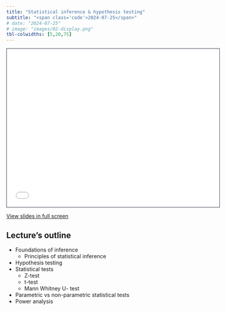 ```yaml
---
title: "Statistical inference & hypothesis testing"
subtitle: "<span class='code'>2024-07-25</span>"
# date: "2024-07-25"
# image: "images/02-display.png"
tbl-colwidths: [5,20,75]
---
```


<!-- 1/2 DIAPOSITIVA STD (16:9) --> 
<!-- ```{=html} -->
<!-- <iframe class="slide-deck" src="../lectures_slides/00_placeholder_pres.pdf" height="420" width="747" style="border: 1px solid #2e3846;"></iframe> -->
<!-- ``` -->

<!-- 2/2 DIAPOSITIVA STD (4:3) -->
```{=html}
<iframe class="slide-deck" src="../lectures_slides/00_placeholder_pres.pdf" height="418" width="560" style="border: 1px solid #2e3846;"></iframe>
```

<a href='../lectures_slides/00_placeholder_pres.pdf' target="_blank">View slides in full screen</a>

## Lecture's outline

+ Foundations of inference 
  + Principles of statistical inference
+ Hypothesis testing 
+ Statistical tests
  + Z-test
  + t-test
  + Mann Whitney U- test
+ Parametric vs non-parametric statistical tests
+ Power analysis
